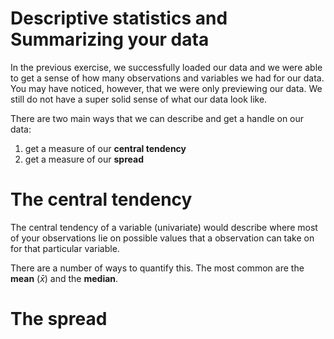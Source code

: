 # Descriptive statistics and Summarizing your data

In the previous exercise, we successfully loaded our data and we were able to get a sense of how many observations and variables we had for our data. You may have noticed, however, that we were only previewing our data. We still do not have a super solid sense of what our data look like.

There are two main ways that we can describe and get a handle on our data:

1. get a measure of our **central tendency**
2. get a measure of our **spread**

# The central tendency

The central tendency of a variable (univariate) would describe where most of your observations lie on possible values that a observation can take on for that particular variable.

There are a number of ways to quantify this. The most common are the **mean** ($\bar{x}$) and the **median**.


# The spread
